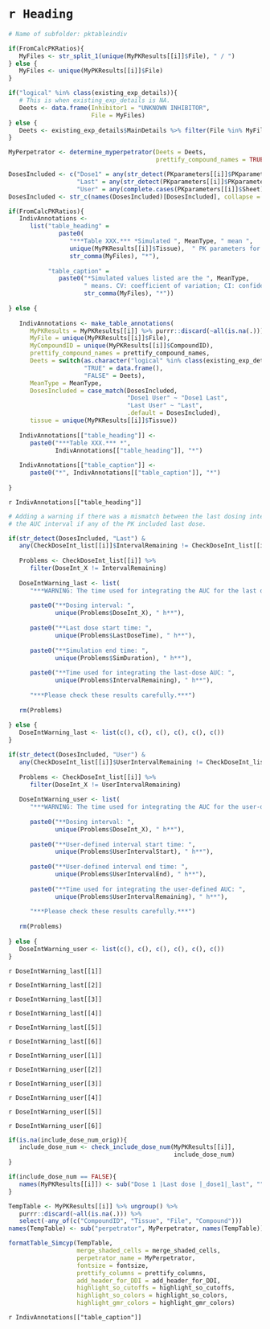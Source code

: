 # `r Heading`

```r

# Name of subfolder: pktableindiv

if(FromCalcPKRatios){
   MyFiles <- str_split_1(unique(MyPKResults[[i]]$File), " / ")
} else {
   MyFiles <- unique(MyPKResults[[i]]$File)
}

if("logical" %in% class(existing_exp_details)){
   # This is when existing_exp_details is NA.
   Deets <- data.frame(Inhibitor1 = "UNKNOWN INHIBITOR", 
                       File = MyFiles)
} else {
   Deets <- existing_exp_details$MainDetails %>% filter(File %in% MyFiles)
}

MyPerpetrator <- determine_myperpetrator(Deets = Deets, 
                                         prettify_compound_names = TRUE)

DosesIncluded <- c("Dose1" = any(str_detect(PKparameters[[i]]$PKparameter, "_dose1")),
                   "Last" = any(str_detect(PKparameters[[i]]$PKparameter, "_last")), 
                   "User" = any(complete.cases(PKparameters[[i]]$Sheet)))
DosesIncluded <- str_c(names(DosesIncluded)[DosesIncluded], collapse = " ")

if(FromCalcPKRatios){
   IndivAnnotations <- 
      list("table_heading" = 
              paste0(
                 "***Table XXX.*** *Simulated ", MeanType, " mean ", 
                 unique(MyPKResults[[i]]$Tissue),  " PK parameters for the file pair ", 
                 str_comma(MyFiles), "*"), 
           
           "table_caption" = 
              paste0("*Simulated values listed are the ", MeanType, 
                     " means. CV: coefficient of variation; CI: confidence interval. Source simulated data: ", 
                     str_comma(MyFiles), "*"))
   
} else {
   
   IndivAnnotations <- make_table_annotations(
      MyPKResults = MyPKResults[[i]] %>% purrr::discard(~all(is.na(.))), 
      MyFile = unique(MyPKResults[[i]]$File), 
      MyCompoundID = unique(MyPKResults[[i]]$CompoundID), 
      prettify_compound_names = prettify_compound_names,
      Deets = switch(as.character("logical" %in% class(existing_exp_details)), 
                     "TRUE" = data.frame(), 
                     "FALSE" = Deets), 
      MeanType = MeanType, 
      DosesIncluded = case_match(DosesIncluded, 
                                 "Dose1 User" ~ "Dose1 Last", 
                                 "Last User" ~ "Last", 
                                 .default = DosesIncluded), 
      tissue = unique(MyPKResults[[i]]$Tissue))
   
   IndivAnnotations[["table_heading"]] <- 
      paste0("***Table XXX.*** *", 
             IndivAnnotations[["table_heading"]], "*")
   
   IndivAnnotations[["table_caption"]] <- 
      paste0("*", IndivAnnotations[["table_caption"]], "*")
   
}

```

`r IndivAnnotations[["table_heading"]]`


```r

# Adding a warning if there was a mismatch between the last dosing interval and
# the AUC interval if any of the PK included last dose. 

if(str_detect(DosesIncluded, "Last") & 
   any(CheckDoseInt_list[[i]]$IntervalRemaining != CheckDoseInt_list[[i]]$DoseInt_X)){
   
   Problems <- CheckDoseInt_list[[i]] %>% 
      filter(DoseInt_X != IntervalRemaining)
   
   DoseIntWarning_last <- list(
      "***WARNING: The time used for integrating the AUC for the last dose was not the same as the dosing interval.***", 
      
      paste0("**Dosing interval: ", 
             unique(Problems$DoseInt_X), " h**"),
      
      paste0("**Last dose start time: ",
             unique(Problems$LastDoseTime), " h**"),
      
      paste0("**Simulation end time: ",
             unique(Problems$SimDuration), " h**"),
      
      paste0("**Time used for integrating the last-dose AUC: ", 
             unique(Problems$IntervalRemaining), " h**"),
      
      "***Please check these results carefully.***")
   
   rm(Problems)
   
} else {
   DoseIntWarning_last <- list(c(), c(), c(), c(), c(), c())
}

if(str_detect(DosesIncluded, "User") & 
   any(CheckDoseInt_list[[i]]$UserIntervalRemaining != CheckDoseInt_list[[i]]$DoseInt_X, na.rm = T)){
   
   Problems <- CheckDoseInt_list[[i]] %>% 
      filter(DoseInt_X != UserIntervalRemaining)
   
   DoseIntWarning_user <- list(
      "***WARNING: The time used for integrating the AUC for the user-defined interval was not the same as the dosing interval.***", 
      
      paste0("**Dosing interval: ", 
             unique(Problems$DoseInt_X), " h**"),
      
      paste0("**User-defined interval start time: ",
             unique(Problems$UserIntervalStart), " h**"),
      
      paste0("**User-defined interval end time: ", 
             unique(Problems$UserIntervalEnd), " h**"),
      
      paste0("**Time used for integrating the user-defined AUC: ", 
             unique(Problems$UserIntervalRemaining), " h**"),
      
      "***Please check these results carefully.***")
   
   rm(Problems)
   
} else {
   DoseIntWarning_user <- list(c(), c(), c(), c(), c(), c())
}

```
`r DoseIntWarning_last[[1]]` 

`r DoseIntWarning_last[[2]]` 

`r DoseIntWarning_last[[3]]` 

`r DoseIntWarning_last[[4]]` 

`r DoseIntWarning_last[[5]]` 

`r DoseIntWarning_last[[6]]` 

`r DoseIntWarning_user[[1]]` 

`r DoseIntWarning_user[[2]]` 

`r DoseIntWarning_user[[3]]` 

`r DoseIntWarning_user[[4]]` 

`r DoseIntWarning_user[[5]]` 

`r DoseIntWarning_user[[6]]` 


```r

if(is.na(include_dose_num_orig)){
   include_dose_num <- check_include_dose_num(MyPKResults[[i]], 
                                              include_dose_num)
}

if(include_dose_num == FALSE){
   names(MyPKResults[[i]]) <- sub("Dose 1 |Last dose |_dose1|_last", "", names(MyPKResults[[i]]))
}

TempTable <- MyPKResults[[i]] %>% ungroup() %>% 
   purrr::discard(~all(is.na(.))) %>% 
   select(-any_of(c("CompoundID", "Tissue", "File", "Compound")))
names(TempTable) <- sub("perpetrator", MyPerpetrator, names(TempTable))

formatTable_Simcyp(TempTable,
                   merge_shaded_cells = merge_shaded_cells,
                   perpetrator_name = MyPerpetrator, 
                   fontsize = fontsize,
                   prettify_columns = prettify_columns, 
                   add_header_for_DDI = add_header_for_DDI, 
                   highlight_so_cutoffs = highlight_so_cutoffs, 
                   highlight_so_colors = highlight_so_colors, 
                   highlight_gmr_colors = highlight_gmr_colors)

```

`r IndivAnnotations[["table_caption"]]`
